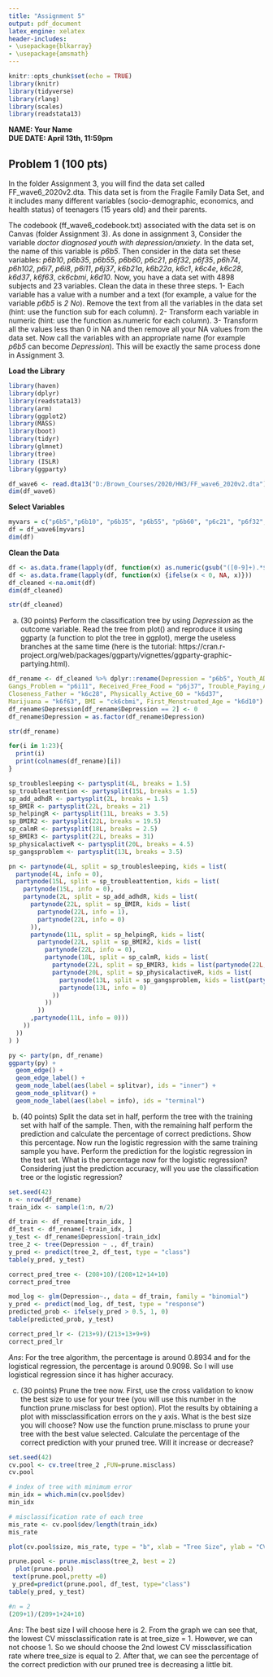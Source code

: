 ---
title: "Assignment 5"
output: pdf_document
latex_engine: xelatex
header-includes:
- \usepackage{blkarray}
- \usepackage{amsmath}
---




```{r setup, include=FALSE}
knitr::opts_chunk$set(echo = TRUE)
library(knitr)
library(tidyverse)
library(rlang)
library(scales)
library(readstata13)
```


**NAME: Your Name **  
**DUE DATE: April 13th, 11:59pm** 

## Problem 1 (100 pts)

In the folder Assignment 3, you will find the data set called FF_wave6_2020v2.dta. This data set is from the Fragile Family Data Set, and it includes many different variables (socio-demographic, economics, and health status) of teenagers (15 years old) and their parents.

The codebook (ff_wave6_codebook.txt) associated with the data set is on Canvas (folder Assignment 3). As done in assignment 3, Consider the variable _doctor diagnosed youth with depression/anxiety_. In the data set, the name of this variable is _p6b5_. Then consider in the data set these variables: _p6b10_, _p6b35_, _p6b55_, _p6b60_, _p6c21_, _p6f32_, _p6f35_, _p6h74_, _p6h102_, _p6i7_, _p6i8_, _p6i11_, _p6j37_, _k6b21a_, _k6b22a_, _k6c1_, _k6c4e_, _k6c28_, _k6d37_, _k6f63_, _ck6cbmi_, _k6d10_. Now, you have a data set with 4898 subjects and 23 variables. Clean the data in these three steps. 1- Each variable has a value with a number and a text (for example, a value for the variable _p6b5_ is _2 No_). Remove the text from all the variables in the data set (hint: use the function sub for each column). 2- Transform each variable in numeric (hint: use the function as.numeric for each column). 3- Transform all the values less than 0 in NA and then remove all your NA values from the data set. Now call the variables with an appropriate name (for example _p6b5_ can become _Depression_). This will be exactly the same process done in Assignment 3.

**Load the Library**
```{r}
library(haven)
library(dplyr)
library(readstata13)
library(arm)
library(ggplot2)
library(MASS)
library(boot)
library(tidyr)
library(glmnet)
library(tree)
library (ISLR)
library(ggparty)
```

```{r warning=FALSE}
df_wave6 <- read.dta13("D:/Brown_Courses/2020/HW3/FF_wave6_2020v2.dta")
dim(df_wave6)
```
**Select Variables**
```{r}
myvars = c("p6b5","p6b10", "p6b35", "p6b55", "p6b60", "p6c21", "p6f32", "p6f35", "p6h74", "p6h102", "p6i7", "p6i8", "p6i11", "p6j37", "k6b21a", "k6b22a", "k6c1", "k6c4e", "k6c28", "k6d37", "k6f63", "ck6cbmi", "k6d10")
df = df_wave6[myvars]
dim(df)
```
**Clean the Data**
```{r}
df <- as.data.frame(lapply(df, function(x) as.numeric(gsub("([0-9]+).*$", "\\1", x))))
df <- as.data.frame(lapply(df, function(x) {ifelse(x < 0, NA, x)}))
df_cleaned <-na.omit(df)
dim(df_cleaned)
```

```{r}
str(df_cleaned)
```

(a) (30 points) Perform the classification tree by using  _Depression_ as the outcome variable. Read the tree from plot() and reproduce it using ggparty (a function to plot the tree in ggplot), merge the useless branches at the same time (here is the tutorial: https://cran.r-project.org/web/packages/ggparty/vignettes/ggparty-graphic-partying.html). 

```{r}
df_rename <- df_cleaned %>% dplyr::rename(Depression = "p6b5", Youth_ADD_ADHD = "p6b10", Youth_Cruel = "p6b35", Youth_Trouble_Sleeping = "p6b55", Youth_Runaway = "p6b60", Youth_Suspended = "p6c21", Nonresident_Alcohol_Drug = "p6f32", Nonresident_Jail = "p6f35", Nonresident_Smoke = "p6h74", Jail = "p6h102", Helping = "p6i7", Close_Knit = "p6i8", 
Gangs_Problem = "p6i11", Received_Free_Food = "p6j37", Trouble_Paying_Attention = "k6b21a", Athletic = "k6b22a", Biological_Parents = "k6c1", Calm_Atom = "k6c4e", 
Closeness_Father = "k6c28", Physically_Active_60 = "k6d37", 
Marijuana = "k6f63", BMI = "ck6cbmi", First_Menstruated_Age = "k6d10")
df_rename$Depression[df_rename$Depression == 2] <- 0
df_rename$Depression = as.factor(df_rename$Depression)

```

```{r}
str(df_rename)
```
```{r}
for(i in 1:23){
  print(i)
  print(colnames(df_rename)[i])
}
```



```{r}
sp_troublesleeping <- partysplit(4L, breaks = 1.5)
sp_troubleattention <- partysplit(15L, breaks = 1.5)
sp_add_adhdR <- partysplit(2L, breaks = 1.5)
sp_BMIR <- partysplit(22L, breaks = 21)
sp_helpingR <- partysplit(11L, breaks = 3.5)
sp_BMIR2 <- partysplit(22L, breaks = 19.5)
sp_calmR <- partysplit(18L, breaks = 2.5)
sp_BMIR3 <- partysplit(22L, breaks = 31)
sp_physicalactiveR <- partysplit(20L, breaks = 4.5)
sp_gangsproblem <- partysplit(13L, breaks = 3.5)
```

```{r}
pn <- partynode(4L, split = sp_troublesleeping, kids = list(
  partynode(4L, info = 0),
  partynode(15L, split = sp_troubleattention, kids = list(
    partynode(15L, info = 0),
    partynode(2L, split = sp_add_adhdR, kids = list(
      partynode(22L, split = sp_BMIR, kids = list(
        partynode(22L, info = 1),
        partynode(22L, info = 0)
      )),
      partynode(11L, split = sp_helpingR, kids = list(
        partynode(22L, split = sp_BMIR2, kids = list(
          partynode(22L, info = 0),
          partynode(18L, split = sp_calmR, kids = list(
            partynode(22L, split = sp_BMIR3, kids = list(partynode(22L, info = 0),partynode(22L, info = 1))),
            partynode(20L, split = sp_physicalactiveR, kids = list(
              partynode(13L, split = sp_gangsproblem, kids = list(partynode(13L, info = 0), partynode(13L, info = 1))),
              partynode(13L, info = 0)
            ))
          ))
        ))
      ,partynode(11L, info = 0)))
    ))
  ))
) )
```

```{r}
py <- party(pn, df_rename)
ggparty(py) +
  geom_edge() +
  geom_edge_label() +
  geom_node_label(aes(label = splitvar), ids = "inner") +
  geom_node_splitvar() +
  geom_node_label(aes(label = info), ids = "terminal")
```

(b) (40 points) Split the data set in half, perform the tree with the training set with half of the sample. Then, with the remaining half perform the prediction and calculate the percentage of correct predictions. Show this percentage. Now run the logistic regression with the same training sample you have. Perform the prediction for the logistic regression in the test set. What is the percentage now for the logistic regression? Considering just the prediction accuracy, will you use the classification tree or the logistic regression?

```{r}
set.seed(42)
n <- nrow(df_rename)
train_idx <- sample(1:n, n/2)

df_train <- df_rename[train_idx, ]
df_test <- df_rename[-train_idx, ]
y_test <- df_rename$Depression[-train_idx]
tree_2 <- tree(Depression ~ ., df_train)
y_pred <- predict(tree_2, df_test, type = "class")
table(y_pred, y_test)
```
```{r}
correct_pred_tree <- (208+10)/(208+12+14+10)
correct_pred_tree
```
```{r}
mod_log <- glm(Depression~., data = df_train, family = "binomial")
y_pred <- predict(mod_log, df_test, type = "response")
predicted_prob <- ifelse(y_pred > 0.5, 1, 0)
table(predicted_prob, y_test)
```
```{r}
correct_pred_lr <- (213+9)/(213+13+9+9)
correct_pred_lr
```
$Ans:$
For the tree algorithm, the percentage is around 0.8934 and for the logistical regression, the percentage is around 0.9098. So I will use logistical regression since it has higher accuracy. 


(c) (30 points) Prune the tree now. First, use the cross validation to know the best size to use for your tree (you will use this number in the function prune.misclass for best option). Plot the results by obtaining a plot with missclassification errors on the y axis. What is the best size you will choose? Now use the function prune.misclass to prune your tree with the best value selected. Calculate the percentage of the correct prediction with your pruned tree. Will it increase or decrease?
```{r}
set.seed(42)
cv.pool <- cv.tree(tree_2 ,FUN=prune.misclass)
cv.pool
```
```{r}
# index of tree with minimum error
min_idx = which.min(cv.pool$dev)
min_idx
```
```{r}
# misclassification rate of each tree
mis_rate <- cv.pool$dev/length(train_idx)
mis_rate
```

```{r}
plot(cv.pool$size, mis_rate, type = "b", xlab = "Tree Size", ylab = "CV Misclassification Rate")
```


```{r}
prune.pool <- prune.misclass(tree_2, best = 2)
  plot(prune.pool)
 text(prune.pool,pretty =0)
 y_pred=predict(prune.pool, df_test, type="class")
table(y_pred, y_test)
```

```{r}
#n = 2
(209+1)/(209+1+24+10)
```
$Ans:$
The best size I will choose here is 2. From the graph we can see that, the lowest CV missclassification rate is at tree_size = 1. However, we can not choose 1. So we should choose the 2nd lowest CV missclassification rate where tree_size is equal to 2. 
After that, we can see the percentage of the correct prediction with our pruned tree is decreasing a little bit. 
